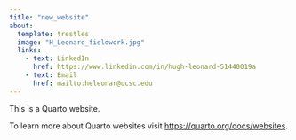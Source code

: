 ```yaml
---
title: "new_website"
about: 
  template: trestles
  image: "H_Leonard_fieldwork.jpg"
  links: 
    - text: LinkedIn
      href: https://www.linkedin.com/in/hugh-leonard-51440019a
    - text: Email
      href: mailto:heleonar@ucsc.edu
---
```


This is a Quarto website.

To learn more about Quarto websites visit <https://quarto.org/docs/websites>.

```r

```

